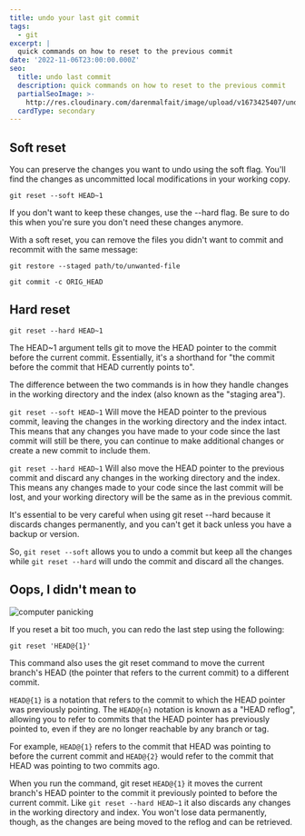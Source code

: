 ```yaml
---
title: undo your last git commit
tags:
  - git
excerpt: |
  quick commands on how to reset to the previous commit
date: '2022-11-06T23:00:00.000Z'
seo:
  title: undo last commit
  description: quick commands on how to reset to the previous commit
  partialSeoImage: >-
    http://res.cloudinary.com/darenmalfait/image/upload/v1673425407/undo-last-commit_v8uier.png
  cardType: secondary
---
```


## Soft reset

You can preserve the changes you want to undo using the soft flag. You'll find
the changes as uncommitted local modifications in your working copy.

```shell
git reset --soft HEAD~1
```

If you don't want to keep these changes, use the --hard flag. Be sure to do this
when you're sure you don't need these changes anymore.

With a soft reset, you can remove the files you didn't want to commit and recommit with the same message:

```shell
git restore --staged path/to/unwanted-file
```

```shell
git commit -c ORIG_HEAD
```

## Hard reset

```shell
git reset --hard HEAD~1
```

The HEAD~1 argument tells git to move the HEAD pointer to the commit before the current commit. Essentially, it's a shorthand for "the commit before the commit
that HEAD currently points to".

The difference between the two commands is in how they handle changes in the
working directory and the index (also known as the "staging area").

`git reset --soft HEAD~1` Will move the HEAD pointer to the previous commit, leaving the changes in the working directory and the index intact. This means that
any changes you have made to your code since the last commit will still be
there, you can continue to make additional changes or create a new commit to include them.

`git reset --hard HEAD~1` Will also move the HEAD pointer to the previous commit
and discard any changes in the working directory and the index. This means any
changes made to your code since the last commit will be lost, and your working
directory will be the same as in the previous commit.

It's essential to be very careful when using git reset --hard because it
discards changes permanently, and you can't get it back unless you have a backup
or version.

So, `git reset --soft` allows you to undo a commit but keep all the changes while `git reset --hard` will undo the commit and discard all the changes.

## Oops, I didn't mean to

![computer panicking](https://res.cloudinary.com/darenmalfait/image/upload/v1673385607/Daren_computer_panicking_pixar_style_solid_background_097156f9-43ca-411b-8aec-dce9611b7fdb_lpqtt9.png "computer panicking")

If you reset a bit too much, you can redo the last step using the following:

```shell
git reset 'HEAD@{1}'
```

This command also uses the git reset command to move the current branch's HEAD
(the pointer that refers to the current commit) to a different commit.

`HEAD@{1}` is a notation that refers to the commit to which the HEAD pointer was
previously pointing. The `HEAD@{n}` notation is known as a "HEAD reflog",
allowing you to refer to commits that the HEAD pointer has previously pointed
to, even if they are no longer reachable by any branch or tag.

For example, `HEAD@{1}` refers to the commit that HEAD was pointing to before
the current commit and `HEAD@{2}` would refer to the commit that HEAD was
pointing to two commits ago.

When you run the command, git reset `HEAD@{1}` it moves the current branch's
HEAD pointer to the commit it previously pointed to before the current commit.
Like `git reset --hard HEAD~1` it also discards any changes in the working
directory and index. You won't lose data permanently, though, as the changes are
being moved to the reflog and can be retrieved.
